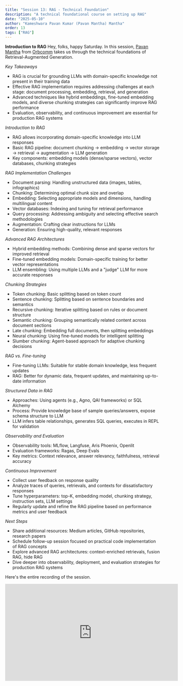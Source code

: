```yaml
---
title: "Session 13: RAG - Technical Foundation"
description: "A technical foundational course on setting up RAG"
date: "2025-05-10"
author: "Kameshwara Pavan Kumar (Pavan Mantha) Mantha"
order: 13
tags: ["RAG"]
---
```


**Introduction to RAG**
Hey, folks, happy Saturday. In this session, [Pavan Mantha](https://www.linkedin.com/in/kameshwara-pavan-kumar-mantha-91678b21/) from [Orbcomm](https://www.orbcomm.com/) takes us through the technical foundations of Retrieval-Augmented Generation.

*Key Takeaways*
- RAG is crucial for grounding LLMs with domain-specific knowledge not present in their training data
- Effective RAG implementation requires addressing challenges at each stage: document processing, embedding, retrieval, and generation
- Advanced techniques like hybrid embeddings, fine-tuned embedding models, and diverse chunking strategies can significantly improve RAG performance
- Evaluation, observability, and continuous improvement are essential for production RAG systems

*Introduction to RAG*
- RAG allows incorporating domain-specific knowledge into LLM responses
- Basic RAG pipeline: document chunking → embedding → vector storage → retrieval → augmentation → LLM generation
- Key components: embedding models (dense/sparse vectors), vector databases, chunking strategies

*RAG Implementation Challenges*
- Document parsing: Handling unstructured data (images, tables, infographics)
- Chunking: Determining optimal chunk size and overlap
- Embedding: Selecting appropriate models and dimensions, handling multilingual content
- Vector databases: Indexing and tuning for retrieval performance
- Query processing: Addressing ambiguity and selecting effective search methodologies
- Augmentation: Crafting clear instructions for LLMs
- Generation: Ensuring high-quality, relevant responses

*Advanced RAG Architectures*
- Hybrid embedding methods: Combining dense and sparse vectors for improved retrieval
- Fine-tuned embedding models: Domain-specific training for better vector representations
- LLM ensembling: Using multiple LLMs and a "judge" LLM for more accurate responses

*Chunking Strategies*
- Token chunking: Basic splitting based on token count
- Sentence chunking: Splitting based on sentence boundaries and semantics
- Recursive chunking: Iterative splitting based on rules or document structure
- Semantic chunking: Grouping semantically related content across document sections
- Late chunking: Embedding full documents, then splitting embeddings
- Neural chunking: Using fine-tuned models for intelligent splitting
- Slumber chunking: Agent-based approach for adaptive chunking decisions

*RAG vs. Fine-tuning*
- Fine-tuning LLMs: Suitable for stable domain knowledge, less frequent updates
- RAG: Better for dynamic data, frequent updates, and maintaining up-to-date information

*Structured Data in RAG*
- Approaches: Using agents (e.g., Agno, QAI frameworks) or SQL Alchemy
- Process: Provide knowledge base of sample queries/answers, expose schema structure to LLM
- LLM infers table relationships, generates SQL queries, executes in REPL for validation

*Observability and Evaluation*
- Observability tools: MLflow, Langfuse, Aris Phoenix, Openlit
- Evaluation frameworks: Ragas, Deep Evals
- Key metrics: Context relevance, answer relevancy, faithfulness, retrieval accuracy

*Continuous Improvement*
- Collect user feedback on response quality
- Analyze traces of queries, retrievals, and contexts for dissatisfactory responses
- Tune hyperparameters: top-K, embedding model, chunking strategy, instruction sets, LLM settings
- Regularly update and refine the RAG pipeline based on performance metrics and user feedback

*Next Steps*
- Share additional resources: Medium articles, GitHub repositories, research papers
- Schedule follow-up session focused on practical code implementation of RAG concepts
- Explore advanced RAG architectures: context-enriched retrievals, fusion RAG, hide RAG
- Dive deeper into observability, deployment, and evaluation strategies for production RAG systems

Here's the entire recording of the session.

<div style={{ display: 'flex', justifyContent: 'center', margin: '2rem 0' }}>
  <iframe 
    width="560" 
    height="315" 
    src="https://www.youtube.com/embed/6uD9D5Errlk" 
    title="Applied AI Session 13: Technical foundation for Retrieval-Augmented Generation (RAG)" 
    frameBorder="0" 
    allow="accelerometer; autoplay; clipboard-write; encrypted-media; gyroscope; picture-in-picture" 
    allowFullScreen
  ></iframe>
</div>